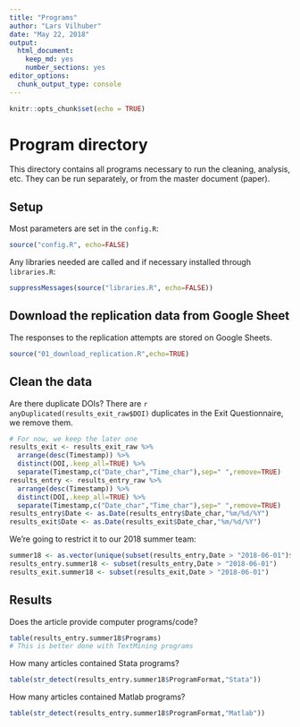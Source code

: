 ```yaml
---
title: "Programs"
author: "Lars Vilhuber"
date: "May 22, 2018"
output: 
  html_document: 
    keep_md: yes
    number_sections: yes
editor_options: 
  chunk_output_type: console
---
```


```r
knitr::opts_chunk$set(echo = TRUE)
```
# Program directory
This directory contains all programs necessary to run the cleaning, analysis, etc. They can be run separately, or from the master document (paper). 

## Setup
Most parameters are set in the `config.R`:
```r
source("config.R", echo=FALSE)
```

Any libraries needed are called and if necessary installed through `libraries.R`:

```r
suppressMessages(source("libraries.R", echo=FALSE))
```



## Download the replication data from Google Sheet
The responses to the replication attempts are stored on Google Sheets. 
```r
source("01_download_replication.R",echo=TRUE)
```

## Clean the data
Are there duplicate DOIs? There are `r anyDuplicated(results_exit_raw$DOI)` duplicates in the Exit Questionnaire, we remove them.
```r
# For now, we keep the later one
results_exit <- results_exit_raw %>% 
  arrange(desc(Timestamp)) %>% 
  distinct(DOI,.keep_all=TRUE) %>%
  separate(Timestamp,c("Date_char","Time_char"),sep=" ",remove=TRUE)
results_entry <- results_entry_raw %>% 
  arrange(desc(Timestamp)) %>% 
  distinct(DOI,.keep_all=TRUE) %>%
  separate(Timestamp,c("Date_char","Time_char"),sep=" ",remove=TRUE)
results_entry$Date <- as.Date(results_entry$Date_char,"%m/%d/%Y")
results_exit$Date <- as.Date(results_exit$Date_char,"%m/%d/%Y")
```
We're going to restrict it to our 2018 summer team:
```r
summer18 <- as.vector(unique(subset(results_entry,Date > "2018-06-01")$NetID))
results_entry.summer18 <- subset(results_entry,Date > "2018-06-01")
results_exit.summer18 <- subset(results_exit,Date > "2018-06-01")
```

## Results
Does the article provide computer programs/code?
```r
table(results_entry.summer18$Programs)
# This is better done with TextMining programs
```
How many articles contained Stata programs?
```r
table(str_detect(results_entry.summer18$ProgramFormat,"Stata"))
```

How many articles contained Matlab programs?
```r
table(str_detect(results_entry.summer18$ProgramFormat,"Matlab"))
```


